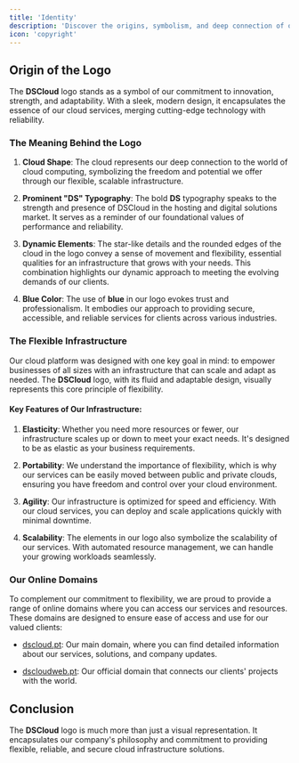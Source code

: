 ```yaml
---
title: 'Identity'
description: 'Discover the origins, symbolism, and deep connection of our logo at DSCloud, a cutting-edge cloud infrastructure built to provide unmatched flexibility and scalability.'
icon: 'copyright'
---
```


## Origin of the Logo

The **DSCloud** logo stands as a symbol of our commitment to innovation, strength, and adaptability. With a sleek, modern design, it encapsulates the essence of our cloud services, merging cutting-edge technology with reliability.

### The Meaning Behind the Logo

1. **Cloud Shape**: The cloud represents our deep connection to the world of cloud computing, symbolizing the freedom and potential we offer through our flexible, scalable infrastructure.

2. **Prominent "DS" Typography**: The bold **DS** typography speaks to the strength and presence of DSCloud in the hosting and digital solutions market. It serves as a reminder of our foundational values of performance and reliability.

3. **Dynamic Elements**: The star-like details and the rounded edges of the cloud in the logo convey a sense of movement and flexibility, essential qualities for an infrastructure that grows with your needs. This combination highlights our dynamic approach to meeting the evolving demands of our clients.

4. **Blue Color**: The use of **blue** in our logo evokes trust and professionalism. It embodies our approach to providing secure, accessible, and reliable services for clients across various industries.

### The Flexible Infrastructure

Our cloud platform was designed with one key goal in mind: to empower businesses of all sizes with an infrastructure that can scale and adapt as needed. The **DSCloud** logo, with its fluid and adaptable design, visually represents this core principle of flexibility.

#### Key Features of Our Infrastructure:

1. **Elasticity**: Whether you need more resources or fewer, our infrastructure scales up or down to meet your exact needs. It's designed to be as elastic as your business requirements.

2. **Portability**: We understand the importance of flexibility, which is why our services can be easily moved between public and private clouds, ensuring you have freedom and control over your cloud environment.

3. **Agility**: Our infrastructure is optimized for speed and efficiency. With our cloud services, you can deploy and scale applications quickly with minimal downtime.

4. **Scalability**: The elements in our logo also symbolize the scalability of our services. With automated resource management, we can handle your growing workloads seamlessly.

### Our Online Domains

To complement our commitment to flexibility, we are proud to provide a range of online domains where you can access our services and resources. These domains are designed to ensure ease of access and use for our valued clients:

* [dscloud.pt](https://dscloud.pt): Our main domain, where you can find detailed information about our services, solutions, and company updates.

* [dscloudweb.pt](https://dscloudweb.pt): Our official domain that connects our clients' projects with the world.

## Conclusion

The **DSCloud** logo is much more than just a visual representation. It encapsulates our company's philosophy and commitment to providing flexible, reliable, and secure cloud infrastructure solutions.